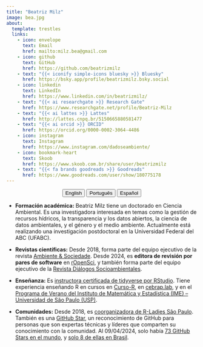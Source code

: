 ```yaml
---
title: "Beatriz Milz"
image: bea.jpg
about:
  template: trestles
  links:
    - icon: envelope
      text: Email
      href: mailto:milz.bea@gmail.com
    - icon: github
      text: GitHub
      href: https://github.com/beatrizmilz
    - text: "{{< iconify simple-icons bluesky >}} Bluesky"
      href: https://bsky.app/profile/beatrizmilz.bsky.social      
    - icon: linkedin
      text: LinkedIn
      href: https://www.linkedin.com/in/beatrizmilz/  
    - text: "{{< ai researchgate >}} Research Gate"
      href: https://www.researchgate.net/profile/Beatriz-Milz
    - text: "{{< ai lattes >}} Lattes"
      href: http://lattes.cnpq.br/5150665880581477
    - text: "{{< ai orcid >}} ORCID"
      href: https://orcid.org/0000-0002-3064-4486
    - icon: instagram
      text: Instagram
      href: https://www.instagram.com/dadoseambiente/   
    - icon: bookmark-heart
      text: Skoob
      href: https://www.skoob.com.br/share/user/beatrizmilz  
    - text: "{{< fa brands goodreads >}} Goodreads"
      href: https://www.goodreads.com/user/show/180775178
---
```


<center>

::: {.btn-group role="group" aria-label="About"}
<a href="about.html"> <button type="button" class="btn btn-primary me-md-2 btn-sm">English</button></a> <a href="about-pt.html"> <button type="button" class="btn btn-primary me-md-2 btn-sm">Português</button></a> <a href="about-es.html"> <button type="button" class="btn btn-primary me-md-2 btn-sm">Español</button></a>
:::

</center>

::: {#hero-heading}
- **Formación académica:** Beatriz Milz tiene un doctorado en Ciencia Ambiental. Es una investigadora interesada en temas como la gestión de recursos hídricos, la transparencia y los datos abiertos, la ciencia de datos ambientales, y el género y el medio ambiente. Actualmente está realizando una investigación postdoctoral en la Universidad Federal del ABC (UFABC).

- **Revistas científicas:** Desde 2018, forma parte del equipo ejecutivo de la revista [Ambiente & Sociedade](https://www.scielo.br/j/asoc/). Desde 2024, es **editora de revisión por pares de software** en [rOpenSci](https://ropensci.org/), y también forma parte del equipo ejecutivo de la [Revista Diálogos Socioambientales](https://periodicos.ufabc.edu.br/index.php/dialogossocioambientais/index).

- **Enseñanza:** Es [instructora certificada de tidyverse por RStudio](https://education.rstudio.com/trainers/people/milz+beatriz/). Tiene experiencia enseñando R en cursos en [Curso-R](https://curso-r.com/), en [cebrap.lab](https://cebrap.org.br/cebrap-lab/), y en el [Programa de Verano del Instituto de Matemática y Estadística (IME) – Universidad de São Paulo (USP)](https://www.ime.usp.br/verao/).

- **Comunidades:** Desde 2018, es [coorganizadora de R-Ladies São Paulo](https://rladies-sp.org/). También es una [GitHub Star](https://stars.github.com/profiles/beatrizmilz/), un reconocimiento de GitHub para personas que son expertas técnicas y líderes que comparten su conocimiento con la comunidad. Al 09/04/2024, solo había [73 GitHub Stars en el mundo](https://stars.github.com/profiles/), y [solo 8 de ellas en Brasil](https://stars.github.com/profiles/?country=Brazil).
:::

